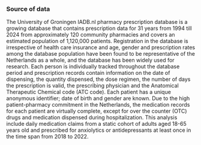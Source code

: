 ::: {.content-visible unless-meta="in.article"}
### Source of data
:::

The University of Groningen IADB.nl pharmacy prescription database is a growing database that contains prescription data for 31 years from 1994 till 2024 from approximately 120 community pharmacies and covers an estimated population of 1,120,000 patients. Registration in the database is irrespective of health care insurance and age, gender and prescription rates among the database population have been found to be representative of the Netherlands as a whole, and the database has been widely used for research. Each person is individually tracked throughout the database period and prescription records contain information on the date of dispensing, the quantity dispensed, the dose regimen, the number of days the prescription is valid, the prescribing physician and the Anatomical Therapeutic Chemical code (ATC code). Each patient has a unique anonymous identifier; date of birth and gender are known. Due to the high patient-pharmacy commitment in the Netherlands, the medication records for each patient are virtually complete, except for over the counter (OTC) drugs and medication dispensed during hospitalization. This analysis include daily medication claims from a static cohort of adults aged 18-65 years old and prescribed for anxiolytics or antidepressants at least once in the time span from 2018 to 2022.

